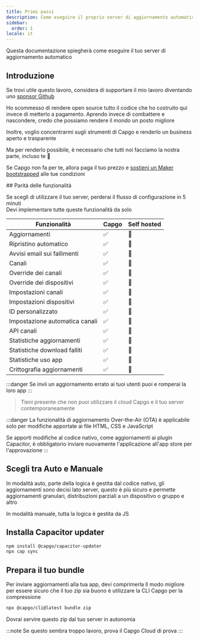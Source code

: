 ```yaml
---
title: Primi passi
description: Come eseguire il proprio server di aggiornamento automatico
sidebar:
  order: 1
locale: it
---
```



Questa documentazione spiegherà come eseguire il tuo server di aggiornamento automatico

## Introduzione

Se trovi utile questo lavoro, considera di supportare il mio lavoro diventando uno [sponsor Github](https://githubcom/sponsors/riderx)

Ho scommesso di rendere open source tutto il codice che ho costruito qui invece di metterlo a pagamento. Aprendo invece di combattere e nascondere, credo che possiamo rendere il mondo un posto migliore

Inoltre, voglio concentrarmi sugli strumenti di Capgo e renderlo un business aperto e trasparente

Ma per renderlo possibile, è necessario che tutti noi facciamo la nostra parte, incluso te 🥹

Se Capgo non fa per te, allora paga il tuo prezzo e [sostieni un Maker bootstrapped](https://githubcom/sponsors/riderx) alle tue condizioni

<LinkCard title="Considera di Contribuire" href="/docs/plugin/self-hosted/contributing/"/>
## Parità delle funzionalità

Se scegli di utilizzare il tuo server, perderai il flusso di configurazione in 5 minuti\
Devi implementare tutte queste funzionalità da solo


| Funzionalità             | Capgo | Self hosted |
| ------------------------ | ----- | ----------- |
| Aggiornamenti           | ✅     | 🚧         |
| Ripristino automatico    | ✅     | 🚧         |
| Avvisi email sui fallimenti | ✅     | 🚧         |
| Canali                   | ✅     | 🚧         |
| Override dei canali      | ✅     | 🚧         |
| Override dei dispositivi | ✅     | 🚧         |
| Impostazioni canali     | ✅     | 🚧         |
| Impostazioni dispositivi | ✅     | 🚧         |
| ID personalizzato       | ✅     | 🚧         |
| Impostazione automatica canali | ✅     | 🚧         |
| API canali              | ✅     | 🚧         |
| Statistiche aggiornamenti | ✅     | 🚧         |
| Statistiche download falliti | ✅     | 🚧         |
| Statistiche uso app     | ✅     | 🚧         |
| Crittografia aggiornamenti | ✅     | 🚧         |

:::danger
Se invii un aggiornamento errato ai tuoi utenti puoi e romperai la loro app
:::

> Tieni presente che non puoi utilizzare il cloud Capgo e il tuo server contemporaneamente

:::danger
La funzionalità di aggiornamento Over-the-Air (OTA) è applicabile solo per modifiche apportate ai file HTML, CSS e JavaScript

Se apporti modifiche al codice nativo, come aggiornamenti ai plugin Capacitor, è obbligatorio inviare nuovamente l'applicazione all'app store per l'approvazione
:::

## Scegli tra Auto e Manuale
In modalità auto, parte della logica è gestita dal codice nativo, gli aggiornamenti sono decisi lato server, questo è più sicuro e permette aggiornamenti granulari, distribuzioni parziali a un dispositivo o gruppo e altro

In modalità manuale, tutta la logica è gestita da JS

<LinkCard
	title="Aggiornamento Automatico"
	href="/docs/plugin/self-hosted/auto-update/"
/>

<LinkCard
	title="Manuale"
	href="/docs/plugin/self-hosted/manual-update/"
/>

## Installa Capacitor updater

```bash title="Installa Capacitor updater"
npm install @capgo/capacitor-updater
npx cap sync
```

## Prepara il tuo bundle

Per inviare aggiornamenti alla tua app, devi comprimerla
Il modo migliore per essere sicuro che il tuo zip sia buono è utilizzare la CLI Capgo per la compressione
```bash title="Crea un bundle con i tuoi file da servire dal tuo server"
npx @capgo/cli@latest bundle zip
```

Dovrai servire questo zip dal tuo server in autonomia

<LinkCard
	title="Aggiornamento Automatico"
	href="/docs/plugin/self-hosted/auto-update/"
/>

<LinkCard
	title="Manuale"
	href="/docs/plugin/self-hosted/manual-update/"
/>

:::note
Se questo sembra troppo lavoro, prova il Capgo Cloud di prova
:::